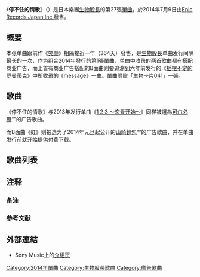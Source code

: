 {{Infobox Single 
| Name           = 停不住的情歌
| Artist         = [[生物股長|生物股長]]
| Album          = 
| Cover          = 
| A-side         = 停不住的情歌
| B-side         = 虹
| Released       = 2014年7月9日
| Format         = [[單曲|單曲]]
| Recorded       = 2014年<br/>{{JPN}}
| Genre          = [[J-POP|J-POP]]
| Length         = 
| Label          = [[Epic_Records_Japan_Inc.|Epic Records Japan Inc.]]
| Writer         = [[水野良樹|水野良樹]]（#1）<br/>[[山下穗尊|山下穗尊]]（#2）
| Producer       = 
| Certification  = <!--* 金唱片（[[日本唱片协会|日本唱片协会]]）{{refTag|name=RIAJCD|1={{cite web|url=http://www.riaj.or.jp/data/others/gold/201308.html|title={{lang|ja|ゴールドディスク認定作品一覧 2013年8月}} |publisher=[[RIAJ|RIAJ]]|language=ja |date=2013-09-10 |accessdate=2014-03-27}}}}-->
| Chart position = * 单曲週榜第6名（[[Oricon公信榜|Oricon]]）{{refTag|1={{Cite web|url=http://www.oricon.co.jp/prof/artist/372616/products/music/1077728/1/|script-title=ja:「ラブソングはとまらないよ」いきものがかり|language=ja|work=ORICON STYLE|author=|publisher=[[Oricon|Oricon]]|accessdate=2014-07-16|archive-date=2014-07-22|archive-url=https://web.archive.org/web/20140722134151/http://www.oricon.co.jp/prof/artist/372616/products/music/1077728/1/|dead-url=no}}}}
* 全曲下载第1名（[[RecoChoku|RecoChoku]]）{{refTag|1={{Cite web |url=http://recochoku.jp/ranking/single/weekly/ |script-title=ja:シングルランキング 週間 7/9～7/15 |language=ja |publisher=[[RecoChoku|RecoChoku]] |accessdate=2014-07-22 |deadurl=yes |archiveurl=https://www.webcitation.org/6G83wIyjg?url=http://recochoku.jp/ranking/single/weekly/ |archivedate=2013-04-24 }}}}
| Last single    = [[笑颜|笑颜]]<br/>（2013年）
| This single    = '''停不住的情歌'''<br/>（2014年）
| Next single    =[[熱情光譜/若淚水消失|熱情光譜/若淚水消失]]<br/>（2014年） 
| Misc           = 
}}
《'''停不住的情歌'''》{{refTag|1={{cite web|url=https://www.facebook.com/notes/sony-music-taiwan-jpop/0711新發行生物股長-停不住的情歌/10152508284891013|title=0711新發行：生物股長 / 停不住的情歌 |publisher=Sony Music Taiwan JPOP的[[Facebook|Facebook]]日志 |date=2014-07-08|accessdate=2014-07-21}}}}（{{lang-ja|ラブソングはとまらないよ}}）是日本樂團[[生物股長|生物股長]]的第27張[[單曲|單曲]]，於2014年7月9日由[[Epic_Records_Japan_Inc.|Epic Records Japan Inc.]]發售。

== 概要 ==
本张单曲跟前作《[[笑颜|笑颜]]》相隔接近一年（364天）發售，是[[生物股長|生物股長]]单曲发行间隔最长的一次，作为组合2014年發行的第1張單曲，单曲中收录的两首歌曲都有搭配商业广告，而上首有商业广告搭配的B面曲则要追溯到六年前发行的《[[摇摆不定的罗曼蒂克|摇摆不定的罗曼蒂克]]》中所收录的《message》一曲。單曲附赠「生物卡片041」一張{{refTag|name=discography|1={{cite web |url=http://ikimonogakari.com/discography/single/escl-4234/ |script-title=ja:ラブソングはとまらないよ |publisher=生物股长官方网站 |language=ja |date=2014-07-09 |accessdate=2014-07-12 |archive-url=https://web.archive.org/web/20140714201254/http://ikimonogakari.com/discography/single/escl-4234/ |archive-date=2014-07-14 |dead-url=yes }}}}。

== 歌曲 ==
《停不住的情歌》与2013年发行单曲《[[1_2_3_〜恋爱开始〜|1 2 3 〜恋爱开始〜]]》同样被選為[[可尔必思|可尔必思]]“{{link-ja|Calpis Water|カルピスウォーター}}”的广告歌曲{{refTag|1={{cite web|url=http://natalie.mu/music/news/120832|script-title=ja:いきものがかりの歌に乗せ能年玲奈が浴衣で恋|language=ja|publisher=[[娜塔莉_(网站)|natalie]]|date=2014-07-09|accessdate=2014-07-12|archive-date=2016-03-04|archive-url=https://web.archive.org/web/20160304093108/http://natalie.mu/music/news/120832|dead-url=no}}}}。

而B面曲《虹》则被选为了2014年元旦起公开的[[山崎麵包|山崎麵包]]“{{link-ja|Lunch Pack|ランチパック}}”的广告歌曲{{refTag|1={{cite web|url=http://natalie.mu/music/news/106960|script-title=ja:いきものがかり、全国ツアー映像化＆新曲「虹」配信開始|language=ja|publisher=[[娜塔莉_(网站)|natalie]]|date=2014-01-01|accessdate=2014-07-12|archive-date=2020-05-22|archive-url=https://web.archive.org/web/20200522003540/https://natalie.mu/music/news/106960|dead-url=no}}}}，并在单曲发行前就开始提供付费下载。

== 歌曲列表 ==
{{refTag|1={{cite web |url=http://natalie.mu/music/news/115228 |script-title=ja:いきものがかり、新作は能年玲奈や剛力彩芽出演CM曲 |language=ja |publisher=[[娜塔莉_(网站)|natalie]] |date=2014-04-25 |accessdate=2014-07-12 |archive-date=2016-03-04 |archive-url=https://web.archive.org/web/20160304123701/http://natalie.mu/music/news/115228 |dead-url=no }}}}
{{tracklist
| headline        = CD
| title1          = 停不住的情歌
| writer1         = [[水野良樹|水野良樹]]
| arranger1       = {{link-ja|本間昭光|本間昭光}}
| length1         = 5:34
| title2          = 虹<br/>（{{lang|ja|虹}}）
| writer2         = [[山下穗尊|山下穗尊]]
| arranger2       = {{link-ja|江口亮|江口亮}}
| length2         = 4:23
| title3          = 停不住的情歌 -instrumental-
| writer3         = －
| arranger3       = －
| length3         =
| title4          = 虹 -instrumental-
| writer4         = －
| arranger4       = －
| length4         =
}}

== 注释 ==
=== 备注 ===
{{ReflistH}}
{{NoteFoot}}
{{ReflistF}}

=== 参考文献 ===
{{ReflistH}}
{{RefFoot}}
{{ReflistF}}

== 外部連結 ==
* Sony Music上的[http://www.sonymusic.co.jp/artist/Ikimonogakari/discography/ESCL-4234 介绍页] {{Wayback|url=http://www.sonymusic.co.jp/artist/Ikimonogakari/discography/ESCL-4234 |date=20200919115030 }} {{ja icon}}


{{生物股長}}

{{DEFAULTSORT:Love Song Wa Tomaranai Yo}}
[[Category:2014年單曲|Category:2014年單曲]]
[[Category:生物股長歌曲|Category:生物股長歌曲]]
[[Category:廣告歌曲|Category:廣告歌曲]]